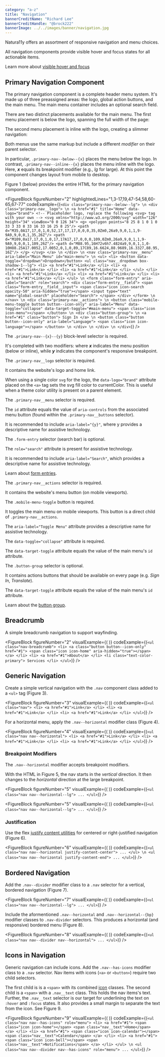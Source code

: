 ```yaml
---
category: "a-z"
title: "Navigation"
bannerCreditName: "Richard Lee"
bannerCreditHandle: "@brock222" 
bannerImage: ../../images/banner/navigation.jpg
---
```



<TextBlock>

Natura11y offers an assortment of responsive navigation and menu choices.

</TextBlock>

<AccessibilitySpotlight>

All navigation components provide visible hover and focus states for all actionable items.

Learn more about <a href="https://www.w3.org/TR/WCAG21/#content-on-hover-or-focus" target="_blank">visible hover and focus</a>

</AccessibilitySpotlight>

<Divider id="primaryNavigationComponent" />

<TextBlock>

## Primary Navigation Component

The primary navigation component is a complete header menu system. It's made up of three preassigned areas: the logo, global action buttons, and the main menu. The main menu container includes an optional search field.

There are two distinct placements available for the main menu. The first menu placement is below the logo, spanning the full width of the page:

</TextBlock>

<PrimaryNavigation />

<TextBlock>

The second menu placement is inline with the logo, creating a slimmer navigation:

</TextBlock>

<PrimaryNavigation navClass="primary-nav--inline--lg" searchWidth="200px" />

<TextBlock>

Both menus use the same markup but include a different *modifier* on their parent selector.

In particular, `.primary-nav--below--{x}` places the menu below the logo. In contrast, `.primary-nav--inline--{x}` places the menu inline with the logo. Here, ***x*** equals its breakpoint modifier (e.g., *lg* for large). At this point the component changes layout from mobile to desktop.

Figure 1 (below) provides the entire HTML for the primary navigation component.

</TextBlock>


<FigureBlock
    figureNumber="2"
    highlightedLines="1,3-17,19,47-54,58,60-65,67-77"
    codeExample={(`
        <div class="primary-nav--below--lg"> \n
            <div class="primary-nav__logo"> \n
                <a href="#1" title="Home" data-logo="brand">
                    <!-- Placeholder logo, replace the following <svg> tag with your own -->
                    <svg xmlns="http://www.w3.org/2000/svg" width="126" height="34" viewBox="0 0 126 34">
                        <g>
                            <polygon points="8 25 8 1 0 1 0 33 3 33 8 33 16 33 16 25 8 25"/>
                            <path d="M35,0A17,17,0,1,0,52,17,17,17,0,0,0,35,0Zm0,26a9,9,0,1,1,9-9A9,9,0,0,1,35,26Z"/>
                            <path d="M109,0a17,17,0,1,0,17,17A17,17,0,0,0,109,0Zm0,26a9,9,0,1,1,9-9A9,9,0,0,1,109,26Z"/>
                            <path d="M88.95,16H72v6h7.4824a9,9,0,1,1,0-10H88.25A17.0052,17.0052,0,1,0,89,17C89,16.6624,88.9689,16.3327,88.95,16Z"/>
                        </g>
                    </svg>
                </a> \n
            </div> \n
            <nav class="primary-nav__menu" aria-label="Main Menu" id="main-menu"> \n
                <ul>
                    <li>
                        <button data-toggle="dropdown">Dropdown</button>
                        <ul class="nav__dropdown box-shadow-1--lg">
                            <li>
                                <a href="#1">Link</a>
                            </li>
                            <li>
                                <a href="#1">Link</a>
                            </li>
                            <li>
                                <a href="#1">Link</a>
                            </li>
                        </ul>
                    </li>
                    <li>
                        <a href="#1">Link</a>
                    </li>
                    <li>
                        <a href="#1">Link</a>
                    </li>
                    <li>
                        <a href="#1">Link</a>
                    </li>
                </ul> \n
                <form class="form-entry" aria-label="Search" role="search">
                    <div class="form-entry__field">
                        <span class="form-entry__field__input">
                            <span class="icon icon-search opacity-50" aria-hidden="true"></span>
                            <input type="text" name="global-search" placeholder="Search">
                        </span>
                    </div>
                </form> \n
            </nav> \n
            <div class="primary-nav__actions"> \n
                <button class="mobile-menu-toggle button button--icon-only"
                    aria-label="Menu"
                    data-toggle="collapse"
                    data-target-toggle="#main-menu">
                        <span class="icon icon-menu"></span>
                </button> \n
                <div class="button-group"> \n
                    <a href="#1" class="button">
                        Sign In
                    </a> \n
                    <button class="button button--icon-only" aria-label="Language">
                        <span class="icon icon-language"></span>
                    </button> \n
                </div> \n
            </div> \n
        </div>
    `)}
/>



<TableLineDescBlock targetFigure="1">

<TableLineDescRow lines="1">

The `.primary-nav--{x}--{y}` block-level selector is required.

It's completed with two modifiers: where ***x*** indicates the menu position (below or inline), while ***y*** indicates the component's responsive breakpoint.

</TableLineDescRow>

<TableLineDescRow lines="3-17">

The `.primary-nav__logo` selector is required.

It contains the website's logo and home link.

When using a single color `svg` for the logo, the `data-logo="brand"` attribute placed on the `<a>` tag sets the svg fill color to currentColor. This is useful when a theme color utility is present on a parent element.

</TableLineDescRow>

<TableLineDescRow lines="19">

The `.primary-nav__menu` selector is required.

The `id` attribute equals the value of `aria-controls` from the associated menu button (found within the `.primary-nav__buttons` selector).

It is recommended to include `aria-label="{y}"`, where y provides a descriptive name for assistive technology.

</TableLineDescRow>

<TableLineDescRow lines="47-54">

The `.form-entry` selector (search bar) is optional.

The `role="search"` attribute is present for assistive technology.

It is recommended to include `aria-label="Search"`, which provides a descriptive name for assistive technology.

Learn about <a href="/docs/forms/#formEntries">form entries</a>.

</TableLineDescRow>

<TableLineDescRow lines="58">

The `.primary-nav__actions` selector is required.

It contains the website's menu button (on mobile viewports).

</TableLineDescRow>

<TableLineDescRow lines="60-65">

The `.mobile-menu-toggle` button is required.

It toggles the main menu on mobile viewports. This button is a direct child of `.primary-nav__actions`.

The `aria-label="Toggle Menu"` attribute provides a descriptive name for assistive technology.

The `data-toggle="collapse"` attribute is required.

The `data-target-toggle` attribute equals the value of the main menu's `id` attribute.

</TableLineDescRow>

<TableLineDescRow lines="67-77">

The `.button-group` selector is optional.

It contains actions buttons that should be available on every page (e.g. *Sign In*, *Translate*).

The `data-target-toggle` attribute equals the value of the main menu's `id` attribute.

Learn about the <a href="/docs/buttons/#theButtonGroup">button group</a>.

</TableLineDescRow>

</TableLineDescBlock>

<Divider id="breadcrumb" />

<TextBlock>

## Breadcrumb

A simple breadcrumb navigation to support wayfinding.

</TextBlock>

<FigureBlock
    figureNumber="2"
    visualExample={(
        <Breadcrumb />
    )}
    codeExample={(`
        <ul class="nav-breadcrumb">
            <li>
                <a class="button button--icon-only" href="#1">
                    <span class="icon icon-home" aria-hidden="true"></span>
                </a>
            </li>
            <li>
                <a href="#1">About</a>
            </li>
            <li class="text-color-primary">
                Services
            </li>
        </ul>
    `)}
/>

<Divider id="genericNavigation" />

<TextBlock>

## Generic Navigation

Create a simple vertical navigation with the `.nav` component class added to a `<ul>` tag (Figure 3).

</TextBlock>

<FigureBlock
    figureNumber="3"
    visualExample={(
        <GenericNavigation />
    )}
    codeExample={(`
        <ul class="nav">
            <li>
                <a href="#1">Link</a>
            </li>
            <li>
                <a href="#1">Link</a>
            </li>
            <li>
                <a href="#1">Link</a>
            </li>
        </ul>
    `)}
/>

<TextBlock>

For a horizontal menu, apply the `.nav--horizontal` modifier class (Figure 4).

</TextBlock>

<FigureBlock
    figureNumber="4"
    visualExample={(
        <GenericNavigation
            navClasses="nav--horizontal"
        />
    )}
    codeExample={(`
        <ul class="nav nav--horizontal">
            <li>
                <a href="#1">Link</a>
            </li>
            <li>
                <a href="#1">Link</a>
            </li>
            <li>
                <a href="#1">Link</a>
            </li>
        </ul>
    `)}
/>

<TextBlock>

### Breakpoint Modifiers

The `.nav--horizontal` modifier accepts breakpoint modifiers.

With the HTML in Figure 5, the nav starts in the *vertical* direction. It then changes to the *horizontal* direction at the large breakpoint.

</TextBlock>

<FigureBlock
    figureNumber="5"
    visualExample={(
        <GenericNavigation
            navClasses="nav--horizontal--lg"
        />
    )}
    codeExample={(`
        <ul class="nav nav--horizontal--lg">
            ...
        </ul>
    `)}
/>

<FigureBlock
    figureNumber="5"
    visualExample={(
        <GenericNavigation
            navClasses="nav--horizontal--lg"
        />
    )}
    codeExample={(`
        <ul class="nav nav--horizontal--lg">
            ...
        </ul>
    `)}
/>

<TextBlock>

### Justification

Use the flex <a href="/docs/flex/#justifyContentUtilites">justify content utilities</a> for centered or right-justified navigation (Figure 6).

</TextBlock>

<FigureBlock
    figureNumber="6"
    visualExample={(
        <Justification />
    )}
    codeExample={(`
        <ul class="nav nav--horizontal justify-content-center">
            ...
        </ul> \n
        <ul class="nav nav--horizontal justify-content-end">
            ...
        </ul>
    `)}
/>

<Divider id="borderedNavigation" />

<TextBlock>

## Bordered Navigation

Add the `.nav--divider` modifier class to a `.nav` selector for a vertical, bordered navigation (Figure 7).

</TextBlock>

<FigureBlock
    figureNumber="7"
    visualExample={(
        <GenericNavigation
            navClasses="nav--divider"
        />
    )}
    codeExample={(`
        <ul class="nav nav--horizontal--lg">
            ...
        </ul>
    `)}
/>

<TextBlock>

Include the aformentioned `.nav--horizontal` and `.nav--horizontal--{bp}` modifier classes to `.nav-divider` selectors. This produces a horizontal (and responsive) bordered menu (Figure 8).

</TextBlock>

<FigureBlock
    figureNumber="8"
    visualExample={(
        <GenericNavigation
            navClasses="nav--divider nav--horizontal"
        />
    )}
    codeExample={(`
        <ul class="nav nav--divider nav--horizontal">
            ...
        </ul>
    `)}
/>


<Divider id="iconsInNavigation" />

<TextBlock>

## Icons in Navigation

Generic navigation can include icons. Add the `.nav--has-icons` modifier class to a `.nav` selector. Nav items with icons (`<a>` or `<button>`) require two child selectors.

The first child is is a `<span>` with its combined <a href="/icons">icon</a> classes. The second child is a `<span>` with a `.nav__text` class. This holds the nav items's text. Further, the `.nav__text` selector is our target for underlining the text on `:hover` and `:focus` states. It also provides a small margin to separate the text from the icon. See Figure 9.

</TextBlock>

<FigureBlock
    figureNumber="9"
    visualExample={(
        <IconsInNav />
    )}
    codeExample={(`
        <ul class="nav nav--has-icons" role="menu">
            <li>
                <a href="#1">
                    <span class="icon icon-home"></span>
                    <span class="nav__text">Home</span>
                </a>
            </li>
            <li>
                <a href="#1">
                    <span class="icon icon-calendar"></span>
                    <span class="nav__text">Calendar</span>
                </a>
            </li>
            <li>
                <a href="#1">
                    <span class="icon icon-bell"></span>
                    <span class="nav__text">Notifications</span>
                </a>
            </li>
        </ul> \n
        <ul class="nav nav--divider nav--has-icons" role="menu">
            ...
        </ul>
    `)}
/>
